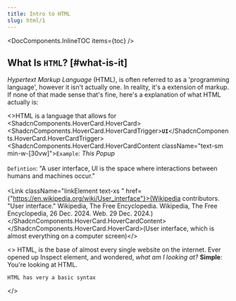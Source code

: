 ```yaml
---
title: Intro to HTML
slug: html/1
---
```


<DocComponents.InlineTOC items={toc} />
## What Is ``HTML``? <span className="inline-flex align-middle"><IoLogoHtml5 className="mdx_Icon" /></span> [#what-is-it]

<span className="text-muted-foreground">_Hypertext Markup Language_</span> (HTML), is often referred to as a 'programming language', however it isn't actually one. In reality, it's a extension of markup. 
If none of that made sense that's fine, here's a explanation of what HTML actually is:

<>HTML is a language that allows for <ShadcnComponents.HoverCard.HoverCard>
        <ShadcnComponents.HoverCard.HoverCardTrigger>__``UI``__</ShadcnComponents.HoverCard.HoverCardTrigger>
        <ShadcnComponents.HoverCard.HoverCardContent className="text-sm min-w-[30vw]">``Example``: _This Popup_ <br/><br/> ``Defintion``: "A user interface, UI is the space where interactions between humans and machines occur."  <br/><br/> <Link className="linkElement text-xs " href={"https://en.wikipedia.org/wiki/User_interface"}>(Wikipedia contributors. "User interface." Wikipedia, The Free Encyclopedia. Wikipedia, The Free Encyclopedia, 26 Dec. 2024. Web. 29 Dec. 2024.)</Link> </ShadcnComponents.HoverCard.HoverCardContent>
    </ShadcnComponents.HoverCard.HoverCard>(User interface, which is almost everything on a computer screen)</>

<>
    HTML, is the base of almost every single website on the internet. Ever opened up Inspect element, and wondered, *what am I looking at?*
    **Simple**: You're looking at HTML.

    HTML has very a basic syntax
</>